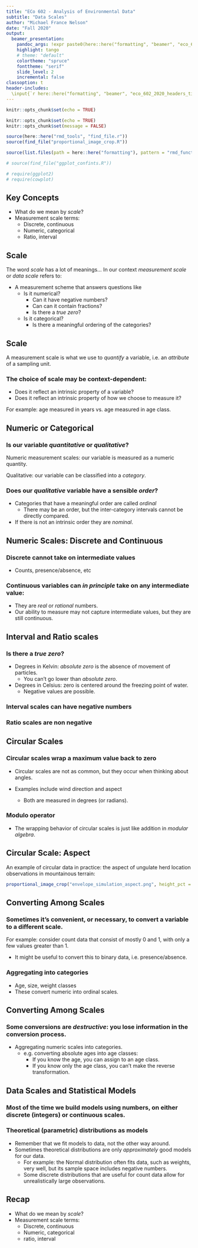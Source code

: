 ```yaml
---
title: "ECo 602 - Analysis of Environmental Data"
subtitle: "Data Scales"
author: "Michael France Nelson"
date: "Fall 2020"
output:
  beamer_presentation:
    pandoc_args: !expr paste0(here::here("formatting", "beamer", "eco_602_2020_beamer.yaml"))
    highlight: tango
    # theme: "default"
    colortheme: "spruce"
    fonttheme: "serif"
    slide_level: 2
    incremental: false
classoption: t
header-includes:
  \input{`r here::here("formatting", "beamer", "eco_602_2020_headers_tikz.tex")`}
---
```


```r
knitr::opts_chunk$set(echo = TRUE)

knitr::opts_chunk$set(echo = TRUE)
knitr::opts_chunk$set(message = FALSE)

source(here::here("rmd_tools", "find_file.r"))
source(find_file("proportional_image_crop.R"))

source(list.files(path = here::here("formatting"), pattern = "rmd_functions.R", recursive = TRUE, full.names = TRUE))

# source(find_file("ggplot_confints.R"))

# require(ggplot2)
# require(cowplot)

```



## Key Concepts

- What do we mean by *scale*?
- Measurement scale terms:
  - Discrete, continuous
  - Numeric, categorical
  - Ratio, interval



  
  
  
## Scale

The word *scale* has a lot of meanings... In our context *measurement scale* or *data scale* refers to:

- A measurement scheme that answers questions like
  - Is it numerical?
    - Can it have negative numbers?
    - Can can it contain fractions?
    - Is there a *true zero*?
  - Is it categorical?
    - Is there a meaningful ordering of the categories?



## Scale

A measurement scale is what we use to *quantify* a variable, i.e. an *attribute* of a sampling unit.

### The choice of scale may be context-dependent:

- Does it reflect an intrinsic property of a variable?
- Does it reflect an intrinsic property of how we choose to measure it?

For example: age measured in years vs. age measured in age class.



## Numeric or Categorical

### Is our variable *quantitative* or *qualitative*?

Numeric measurement scales: our variable is measured as a numeric quantity.

Qualitative: our variable can be classified into a *category*.

### Does our *qualitative* variable have a sensible *order*?

- Categories that have a meaningful order are called *ordinal*
  - There may be an order, but the inter-category intervals cannot be directly compared.
- If there is not an intrinsic order they are *nominal*.




## Numeric Scales: Discrete and Continuous

### Discrete cannot take on intermediate values
- Counts, presence/absence, etc

### Continuous variables can *in principle* take on any intermediate value:
- They are *real* or *rational* numbers.
- Our ability to measure may not capture intermediate values, but they are still continuous.




## Interval and Ratio scales

### Is there a *true zero*?

- Degrees in Kelvin: *absolute zero* is the absence of movement of particles.  
  - You can't go lower than *absolute zero*.
- Degrees in Celsius: zero is centered around the freezing point of water.
  - Negative values are possible.
  
### Interval scales can have negative numbers
### Ratio scales are non negative



## Circular Scales

### Circular scales wrap a maximum value back to zero

- Circular scales are not as common, but they occur when thinking about angles.

- Examples include wind direction and aspect
  - Both are measured in degrees (or radians).

### Modulo operator
- The wrapping behavior of circular scales is just like addition in *modular algebra*.



## Circular Scale: Aspect

An example of circular data in practice: the aspect of ungulate herd location observations in mountainous terrain:

```r
proportional_image_crop("envelope_simulation_aspect.png", height_pct = 0.95, width_pct = 0.87, height_offset = 0.05, width_offset = 0.01)
```









## Converting Among Scales

### Sometimes it's convenient, or necessary, to convert a variable to a different scale.

For example:  consider count data that consist of mostly 0 and 1, with only a few values greater than 1.  

- It might be useful to convert this to binary data, i.e. presence/absence.

### Aggregating into categories

- Age, size, weight classes
- These convert numeric into ordinal scales.



## Converting Among Scales

### Some conversions are *destructive*: you lose information in the conversion process.

- Aggregating numeric scales into categories.
  - e.g. converting absolute ages into age classes:
    - If you know the age, you can assign to an age class.  
    - If you know only the age class, you can't make the reverse transformation.




## Data Scales and Statistical Models

### Most of the time we build models using numbers, on either discrete (integers) or continuous scales.

### Theoretical (parametric) distributions as models

- Remember that we fit models to data, not the other way around.
- Sometimes theoretical distributions are only *approximately* good models for our data.
  - For example: the Normal distribution often fits data, such as weights, very well, but its sample space includes negative numbers.
  - Some discrete distributions that are useful for count data allow for unrealistically large observations.




## Recap

- What do we mean by *scale*?
- Measurement scale terms:
  - Discrete, continuous
  - Numeric, categorical
  - ratio, interval

